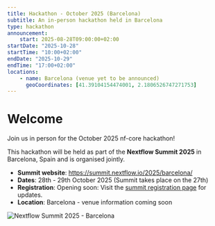 ```yaml
---
title: Hackathon - October 2025 (Barcelona)
subtitle: An in-person hackathon held in Barcelona
type: hackathon
announcement:
    start: 2025-08-28T09:00:00+02:00
startDate: "2025-10-28"
startTime: "10:00+02:00"
endDate: "2025-10-29"
endTime: "17:00+02:00"
locations:
    - name: Barcelona (venue yet to be announced)
      geoCoordinates: [41.39104154474001, 2.1806526747271753]
---
```



# Welcome

Join us in person for the October 2025 nf-core hackathon!

This hackathon will be held as part of the **Nextflow Summit 2025** in Barcelona, Spain and is organised jointly.

- **Summit website**: https://summit.nextflow.io/2025/barcelona/
- **Dates**: 28th - 29th October 2025 (Summit takes place on the 27th)
- **Registration**: Opening soon: Visit the [summit registration page](https://summit.nextflow.io/2025/barcelona/register/) for updates.
- **Location**: Barcelona - venue information coming soon

<Image class="mb-5" src={summitCard} alt="Nextflow Summit 2025 - Barcelona" />

